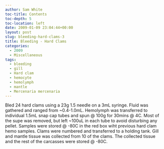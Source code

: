 ```yaml
---
author: Sam White
toc-title: Contents
toc-depth: 5
toc-location: left
date: 2009-01-09 23:04:44+00:00
layout: post
slug: bleeding-hard-clams-3
title: Bleeding - Hard Clams
categories:
  - 2009
  - Miscellaneous
tags:
  - bleeding
  - gill
  - Hard clam
  - hemocyte
  - hemolymph
  - mantle
  - Mercenaria mercenaria
---
```


Bled 24 hard clams using a 23g 1.5 needle on a 3mL syringe. Fluid was gathered and ranged from ~0.4-1.0mL. Hemolymph was transferred to individual 1.5mL snap cap tubes and spun @ 100g for 30mins @ 4C. Most of the supe was removed, but left ~100uL in each tube to avoid disturbing any pellet. Samples were stored @ -80C in the red box wiht previous hard clam hemo samples. Clams were numbered and transferred to a holding tank. Gill and mantle tissue was collected from 10 of the clams. The collected tissue and the rest of the carcasses were stored @ -80C.
